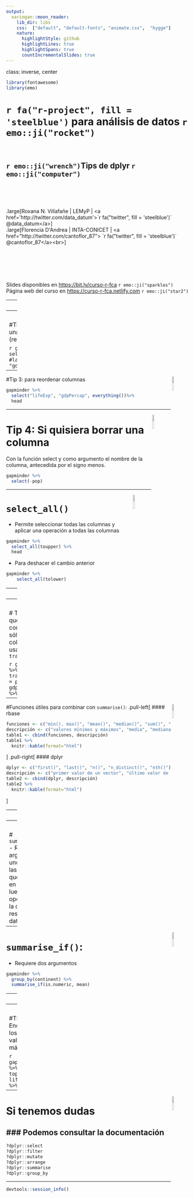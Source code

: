 ```yaml
---
output:
  xaringan::moon_reader:
    lib_dir: libs
    css:  ["default", "default-fonts", "animate.css",  "hygge"]
    nature:
      highlightStyle: github
      highlightLines: true
      highlightSpans: true
      countIncrementalSlides: true
---
```

class: inverse, center
```r
library(fontawesome)
library(emo)
```

# `r fa("r-project", fill = 'steelblue')`  para análisis de datos `r emo::ji("rocket")`<br> <br> 

## `r emo::ji("wrench")`Tips de dplyr `r emo::ji("computer")` 
<br> <br> <br> 

.large[Roxana N. Villafañe | LEMyP | <a href='http://twitter.com/data_datum'>`r fa("twitter", fill = 'steelblue')` @data_datum</a>] <br> 
.large[Florencia D'Andrea | INTA-CONICET | <a href="http://twitter.com/cantoflor_87"> `r fa("twitter", fill = 'steelblue')` @cantoflor_87</a><br>] 


<br><br><br><br><br> Slides disponibles en <https://bit.ly/curso-r-fca> `r emo::ji("sparkles")`
<br> Página web del curso en <https://curso-r-fca.netlify.com> `r emo::ji("star2")`

---
<img src="C://Users/Roxana/curso-r-analisis-datos/img/hex-dplyr.png" width="10%" align="right" />

#Tip 1: si tenemos que seleccionar las mismas columnas varias veces

```r
library(dplyr) 
library(gapminder) 
cols<-c("country", "lifeExp", "gdpPercap") #selecciono variables
gapminder %>%
  select(!!cols) #selecciono según el vector creado
```
---
<img src="C://Users/Roxana/curso-r-analisis-datos/img/hex-dplyr.png" width="10%" align="right" />

#Tip 2: seleccionar según una expresión regular (regex)

```r
gapminder %>%
  select(matches("gdp"))%>% #la expresión regular es "gdp"
  head
```

---
<img src="C://Users/Roxana/curso-r-analisis-datos/img/hex-dplyr.png" width="10%" align="right" />

#Tip 3: para reordenar columnas

```r
gapminder %>%
  select("lifeExp", "gdpPercap", everything())%>%
  head
```
---

<img src="C://Users/Roxana/curso-r-analisis-datos/img/hex-dplyr.png" width="10%" align="right" />


# Tip 4: Si quisiera borrar una columna

Con la función select y como argumento el nombre de la columna, antecedida por el signo menos. 

```r
gapminder %>%
  select(-pop)
```


---

<img src="C://Users/Roxana/curso-r-analisis-datos/img/hex-dplyr.png" width="10%" align="right" />

# `select_all()`

- Permite seleccionar todas las columnas y aplicar una operación a todas las columnas

```r
gapminder %>%
  select_all(toupper) %>%
  head
```

- Para deshacer el cambio anterior
```r
gapminder %>%
    select_all(tolower)
```

---
<img src="C://Users/Roxana/curso-r-analisis-datos/img/hex-dplyr.png" width="10%" align="right" />

# Tip 5: usar `between()` para especificar rangos
- También podemos hacerlo combinando con between():
```r
gapminder %>%
  select (country, lifeExp, year) %>%
  filter(between(lifeExp, 60, 85)) %>%
  head
```

---
<img src="C://Users/Roxana/curso-r-analisis-datos/img/hex-dplyr.png" width="10%" align="right" />

# Tip 6: Si queremos conservar sólo la nueva columna; usamos `transmute()`

```r
gapminder %>%
  transmute(gdp = pop * gdpPercap) %>%
  head
```

---

<img src="C://Users/Roxana/curso-r-analisis-datos/img/hex-dplyr.png" width="10%" align="right" />

#Funciones útiles para combinar con `summarise()`:
.pull-left[
#### rbase
```r
funciones <- c("min(), max()", "mean()", "median()", "sum()", "var(), sd()")
descripción <- c("valores mínimos y máximos", "media", "mediana", "suma de los valores", "varianza y desviación típica")
table1 <- cbind(funciones, descripción)
table1 %>%
  knitr::kable(format="html")
```
]
.pull-right[
#### dplyr
```r
dplyr <- c("first()", "last()", "n()", "n_distinct()", "nth()")
descripción <- c("primer valor de un vector", "último valor de un vector", "el numero de valores en un vector", "número de valores distintos en un vector", "extraer el valor que ocupa la posición n en un vector")
table2 <- cbind(dplyr, descripción)
table2 %>%
  knitr::kable(format="html")
```
]

---
<img src="C://Users/Roxana/curso-r-analisis-datos/img/hex-dplyr.png" width="10%" align="right" />


# `summarise_all()`
- Requiere una función que se aplicará a todas las columnas
```r
iris %>%
  group_by(Species) %>%
  summarise_all(mean)%>%
  head
```

---
<img src="C://Users/Roxana/curso-r-analisis-datos/img/hex-dplyr.png" width="10%" align="right" />

# `summarise_at()`
- Requiere dos argumentos, uno indicando las columnas que se tendrán en cuenta, y luego la operación con la que se resumirán los datos.  
```r
iris %>%
  group_by(Species) %>%
  summarise_at(vars(contains("Sepal")), mean) 
#resumo variables que contengan #Sepal
```

---
<img src="C://Users/Roxana/curso-r-analisis-datos/img/hex-dplyr.png" width="10%" align="right" />

# `summarise_if()`:
- Requiere dos argumentos 
```r
gapminder %>%
  group_by(continent) %>%
  summarise_if(is.numeric, mean)
```

---
<img src="C://Users/Roxana/curso-r-analisis-datos/img/hex-dplyr.png" width="10%" align="right" />

# `arrange(desc())`

- Podemos reordenarlos de manera descendente, **me permite conocer los países con mayor exprectativa de vida**

```r
gapminder %>%
  arrange(desc(lifeExp)) 
```

---
<img src="C://Users/Roxana/curso-r-analisis-datos/img/hex-dplyr.png" width="10%" align="right" />

#Tip 7: Encontrar los top 5 valores más altos

```r
gapminder %>%
  top_n(5, lifeExp) %>%
  head
```

---

<img src="C://Users/Roxana/curso-r-analisis-datos/img/hex-dplyr.png" width="10%" align="right" />

# Si tenemos dudas 
### Podemos consultar la documentación
--
```r
?dplyr::select
?dplyr::filter
?dplyr::mutate
?dplyr::arrange
?dplyr::summarise
?dplyr::group_by
```

---


```r
devtools::session_info()
```

